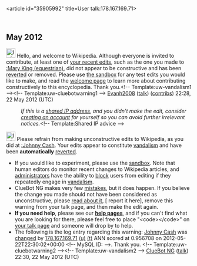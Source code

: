 <article id="35905992" title=User talk:178.167.169.71>
	<talkpage id="35905992" title="User talk:178.167.169.71">
== May 2012 ==
[[File:Information.svg|25px|alt=|link=]] Hello, and welcome to Wikipedia. Although everyone is invited to contribute, at least one of [[Special:Contributions/178.167.169.71|your recent edits]], such as the one you made to [[:Mary King (equestrian)]], did not appear to be constructive and has been [[Help:Reverting|reverted]] or removed. Please use [[Wikipedia:Sandbox|the sandbox]] for any test edits you would like to make, and read the [[Wikipedia:Welcoming committee/Welcome to Wikipedia|welcome page]] to learn more about contributing constructively to this encyclopedia. Thank you.&lt;!-- Template:uw-vandalism1 --&gt;&lt;!-- Template:uw-cluebotwarning1 --&gt;  [[User:Evanh2008|Evanh2008]] ([[User talk:Evanh2008|talk]]) ([[Special:Contributions/Evanh2008|contribs]]) 22:28, 22 May 2012 (UTC)
:''If this is a [[closed proxy|shared IP address]], and you didn't make the edit, consider [[Wikipedia:Why create an account?|creating an account]] for yourself so you can avoid further irrelevant notices.''&lt;!-- Template:Shared IP advice --&gt;

[[Image:Information.svg|left|25px|alt=|link=]] Please refrain from making unconstructive edits to Wikipedia, as you did at [[:Johnny Cash]]. Your edits appear to constitute [[Wikipedia:Vandalism|vandalism]] and have been '''automatically''' [[Help:Reverting|reverted]].
* If you would like to experiment, please use the [[Wikipedia:Sandbox|sandbox]]. Note that human editors do monitor recent changes to Wikipedia articles, and [[WP:ADMINS|administrators]] have the ability to [[WP:BLOCK|block]] users from editing if they repeatedly engage in [[WP:vandalism|vandalism]].
* ClueBot NG makes very few [[User:ClueBot NG#Information About False Positives|mistakes]], but it does happen. If you believe the change you made should not have been considered as unconstructive, please [[User:ClueBot NG#Information About False Positives|read about it]], [{{User:ClueBot NG/Warnings/FPReport|}} report it here], remove this warning from your talk page, and then make the edit again.
*'''If you need help''', please see our '''[[Help:Contents|help pages]]''', and if you can't find what you are looking for there, please feel free to place &quot;&lt;code&gt;{{tl|helpme}}&lt;/code&gt;&quot; on [[Special:MyTalk|your talk page]] and someone will drop by to help.
* The following is the log entry regarding this warning: [[Johnny Cash]] was [http://en.wikipedia.org/w/index.php?title=Johnny+Cash&amp;diff=493895886&amp;oldid=493852275 changed] by [[Special:Contributions/178.167.169.71|178.167.169.71]] [[User:178.167.169.71|(u)]] [[User talk:178.167.169.71|(t)]] ANN scored at 0.956708 on 2012-05-22T22:30:02+00:00 &lt;!-- MySQL ID:  --&gt;. Thank you. &lt;!-- Template:uw-cluebotwarning2 --&gt;&lt;!-- Template:uw-vandalism2 --&gt; [[User:ClueBot NG|ClueBot NG]] ([[User talk:ClueBot NG|talk]]) 22:30, 22 May 2012 (UTC)
	</talkpage>
</article>